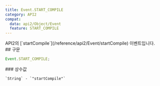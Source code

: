 ```yaml
---
title: Event.START_COMPILE
category: API2
compat:
  data: api2/Object/Event
  feature: START_COMPILE
---
```


<Section>
  API2의 [`startCompile`](/reference/api2/Event/startCompile) 이벤트입니다.
</Section>
<Section>
  ## 구문

  ~~~js
  Event.START_COMPILE;
  ~~~

  <Section>
    ### 상수값

    `String` - `"startCompile"`
  </Section>
</Section>